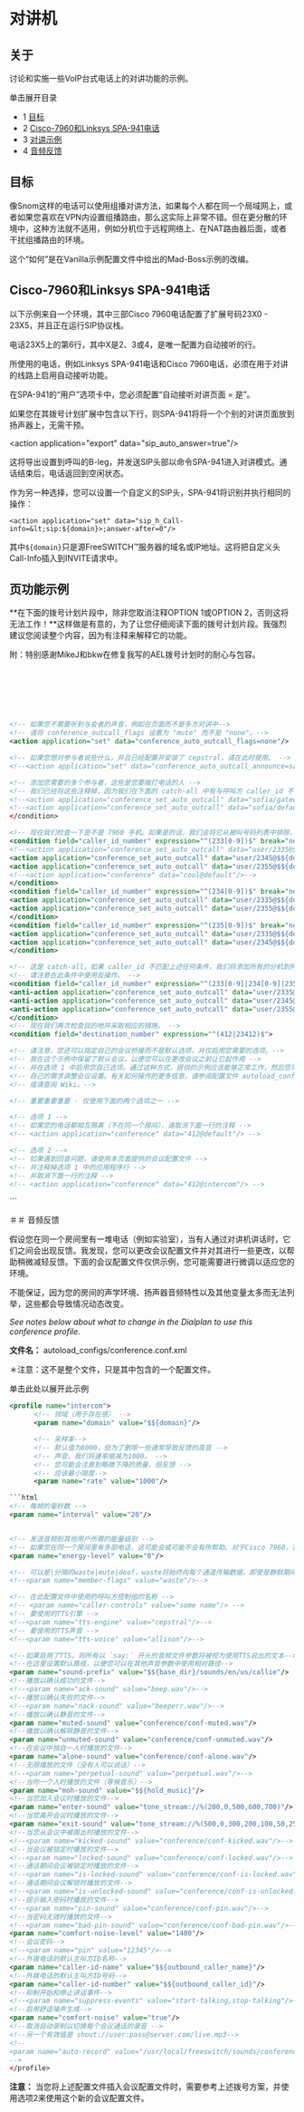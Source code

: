 # 对讲机

## 关于

讨论和实施一些VoIP台式电话上的对讲功能的示例。

单击展开目录

* 1 [目标](#goal)
* 2 [Cisco-7960和Linksys SPA-941电话](#cisco-7960-and-linksys-spa-941-phones)
* 3 [对讲示例](#paging-example)
* 4 [音频反馈](#audio-feedback)

## 目标

像Snom这样的电话可以使用组播对讲方法，如果每个人都在同一个局域网上，或者如果您喜欢在VPN内设置组播路由，那么这实际上非常不错。但在更分散的环境中，这种方法就不适用，例如分机位于远程网络上、在NAT路由器后面，或者干扰组播路由的环境。

这个“如何”是在Vanilla示例配置文件中给出的Mad-Boss示例的改编。

## Cisco-7960和Linksys SPA-941电话

以下示例来自一个环境，其中三部Cisco 7960电话配置了扩展号码23X0 - 23X5，并且正在运行SIP协议栈。

电话23X5上的第6行，其中X是2、3或4，是唯一配置为自动接听的行。

所使用的电话，例如Linksys SPA-941电话和Cisco 7960电话，必须在用于对讲的线路上启用自动接听功能。

在SPA-941的“用户”选项卡中，您必须配置“自动接听对讲页面 = 是”。

如果您在其拨号计划扩展中包含以下行，则SPA-941将将一个个别的对讲页面放到扬声器上，无需干预。

&lt;action application="export" data="sip_auto_answer=true"/>

这将导出设置到呼叫的B-leg，并发送SIP头部以命令SPA-941进入对讲模式。通话结束后，电话返回到空闲状态。

作为另一种选择，您可以设置一个自定义的SIP头，SPA-941将识别并执行相同的操作：

`<action application="set" data="sip_h_Call-info=&lt;sip:${domain}>;answer-after=0"/>`

其中`${domain}`只是源FreeSWITCH™服务器的域名或IP地址。这将把自定义头Call-Info插入到INVITE请求中。

## 页功能示例

**在下面的拨号计划片段中，除非您取消注释OPTION 1或OPTION 2，否则这将无法工作！**这样做是有意的，为了让您仔细阅读下面的拨号计划片段。我强烈建议您阅读整个内容，因为有注释来解释它的功能。

附：特别感谢MikeJ和bkw在修复我写的AEL拨号计划时的耐心与包容。

<!-- 这个分页区域可以通过412或23412访问，您可以根据需要进行更改，但请确保在下面的catch-all中也进行更改 -->
    <extension name="KTE绿地分页组">
      <condition field="destination_number" expression="^(412 | 23412)$" break="never">
        <!--这些参数在加入后对外拨打的通话产生影响-->
        <!-- 首先，我们将api_hangup_hook设置为在发起人挂断后将所有人从会议中移除。 -->
        <action application="set" data="api_hangup_hook=conference 412 kick all"/>
        <action application="answer"/>
        <action application="export" data="sip_invite_params=intercom=true"/>
        <action application="export" data="sip_auto_answer=true"/>
        <!-- 如果上述导出没有产生期望的结果，请尝试将变量作为下面的注释传递 -->
        <!--<action application="conference_set_auto_outcall" data="{sip_auto_answer=true}sofia/gateway/asterlink.com/19184238080"/>-->

        <action application="set" data="conference_auto_outcall_caller_id_name=$${effective_caller_id_name}"/>
        <action application="set" data="conference_auto_outcall_caller_id_number=$${effective_caller_id_number}"/>

        <!-- 将通话时间控制在几秒钟内。如果呼叫不支持自动应答的电话，您可能希望将此值增加到比5秒更持久的时间。 -->
        <action application="set" data="conference_auto_outcall_timeout=5"/>

```xml
<!-- 如果您不需要听到与会者的声音，例如在页面而不是多方对讲中-->
<!-- 请将 conference_outcall_flags 设置为 "mute" 而不是 "none"。-->
<action application="set" data="conference_auto_outcall_flags=none"/>

<!-- 如果您想对参与者说些什么，并且已经配置并安装了 cepstral，请在此时使用。 -->
<!--<action application="set" data="conference_auto_outcall_announce=say:您已被邀请参加紧急会议"/>-->

<!-- 添加您需要的多个参与者，这些是您要拨打电话的人 -->
<!-- 我们已经将这些注释掉，因为我们在下面的 catch-all 中有与呼叫方 caller_id 不匹配的被叫号码列表。 -->
<!--<action application="conference_set_auto_outcall" data="sofia/gateway/asterlink.com/19184238080"/>-->
<!--<action application="conference_set_auto_outcall" data="sofia/default/888@conference.freeswitch.org"/>-->
</condition>

<!-- 现在我们检查一下是不是 7960 手机。如果是的话，我们会将它从被叫号码列表中排除，避免打扰式呼叫等待。 -->
<condition field="caller_id_number" expression="^(233[0-9])$" break="never">
<!--<action application="conference_set_auto_outcall" data="user/2335@$${domain}"/>-->
<action application="conference_set_auto_outcall" data="user/2345@$${domain}"/>
<action application="conference_set_auto_outcall" data="user/2355@$${domain}"/>
<!--<action application="conference" data="cool@default"/>-->
</condition>
<condition field="caller_id_number" expression="^(234[0-9])$" break="never">
<action application="conference_set_auto_outcall" data="user/2335@$${domain}"/>
<action application="conference_set_auto_outcall" data="user/2355@$${domain}"/>
</condition>
<condition field="caller_id_number" expression="^(235[0-9])$" break="never">
<action application="conference_set_auto_outcall" data="user/2335@$${domain}"/>
<action application="conference_set_auto_outcall" data="user/2345@$${domain}"/>
</condition>

<!-- 这是 catch-all，如果 caller_id 不匹配上述任何条件，我们将添加所有的分机到列表中。 -->
<!-- 请注意在此条件中使用反操作。 -->
<condition field="caller_id_number" expression="^(233[0-9]|234[0-9]|235[0-9])$" break="never">
<anti-action application="conference_set_auto_outcall" data="user/2335@$${domain}"/>
<anti-action application="conference_set_auto_outcall" data="user/2345@$${domain}"/>
<anti-action application="conference_set_auto_outcall" data="user/2355@$${domain}"/>
</condition>
<!-- 现在我们再次检查目的地并采取相应的措施。 -->
<condition field="destination_number" expression="^(412|23412)$">

<!-- 请注意，您还可以指定自己的会议桥接而不是默认选项，并仅启用您需要的选项。-->
<!-- 我在这个示例中保留了默认会议，以便您可以在更改会议之前让它起作用 -->
<!-- 并在选项 1 中启用您自己选项。通过这种方式，提供的示例应该能够正常工作，然后您可以根据 -->
<!-- 自己的需求调整会议设置。有关如何操作的更多信息，请参阅配置文件 autoload_configs/conferences.conf.xml -->
<!-- 或请查阅 Wiki。-->

<!-- 重要重要重要 - 仅使用下面的两个选项之一 -->

<!-- 选项 1 -->
<!-- 如果您的电话都相互隔离（不在同一个房间），请取消下面一行的注释 -->
<!-- <action application="conference" data="412@default"/> -->

<!-- 选项 2 -->
<!-- 如果遇到回音问题，请使用本页面提供的会议配置文件 -->
<!-- 并注释掉选项 1 中的应用程序行 -->
<!-- 并取消下面一行的注释 -->
<!-- <action application="conference" data="412@intercom"/> -->
```

<!--挂断后，我们会踢掉会议中的所有人，从而导致挂断。 -->
<!--鉴于上面的api_hangup_hook应该处理这个问题，这是不必要的。 -->
<action application="conference" data="412 kick all"/>
</condition>
</extension>
```

＃＃ 音频反馈

假设您在同一个房间里有一堆电话（例如实验室），当有人通过对讲机讲话时，它们之间会出现反馈。我发现，您可以更改会议配置文件并对其进行一些更改，以帮助稍微减轻反馈。下面的会议配置文件仅供示例，您可能需要进行微调以适应您的环境。

不能保证，因为您的房间的声学环境、扬声器音频特性以及其他变量太多而无法列举，这些都会导致情况动态改变。

_See notes below about what to change in the Dialplan to use this conference profile._

**文件名：** autoload_configs/conference.conf.xml

＊注意：这不是整个文件，只是其中包含的一个配置文件。

单击此处以展开此示例

```xml
<profile name="intercom">
      <!-- 领域（用于存在感） -->
      <param name="domain" value="$${domain}"/>

      <!-- 采样率-->
      <!-- 默认值为8000，但为了删除一些通常导致反馈的高音 -->
      <!-- 声音，我们将速率缩减为1000。 -->
      <!-- 您可能会注意到略微下降的质量，但反馈 -->
      <!-- 应该最小限度-->
      <param name="rate" value="1000"/>

```html
<!-- 每帧的毫秒数 -->
<param name="interval" value="20"/>


<!-- 发送音频到其他用户所需的能量级别 -->
<!-- 如果您在同一个房间里有多部电话，这可能会或可能不会有所帮助。对于Cisco 7960，我们观察到，由于扬声器电话具有良好的增益控制，没有必要设置能量级别，实际上，在走动的房间里设置此选项会导致问题，当一个人直接位于两部音量相等的电话之间时，可能会产生被理解为"flutter"的效果 -->
<param name="energy-level" value="0"/>

<!-- 可以是|分隔的waste|mute|deaf，waste将始终向每个通道传输数据，即使是静默期间 -->
<!--<param name="member-flags" value="waste"/>-->

<!-- 在此配置文件中使用的呼叫方控制组的名称 -->
<!-- <param name="caller-controls" value="some name"/> -->
<!-- 要使用的TTS引擎 -->
<!--<param name="tts-engine" value="cepstral"/>-->
<!-- 要使用的TTS声音 -->
<!--<param name="tts-voice" value="allison"/>-->
```

```xml
<!--如果启用了TTS，则所有以 `say:` 开头的音频文件参数将被视为使用TTS说出的文本-->
<!--在这里设置默认路径，以便您可以在其他声音参数中使用相对路径-->
<param name="sound-prefix" value="$${base_dir}/sounds/en/us/callie"/>
<!--播放以确认成功的文件-->
<!--<param name="ack-sound" value="beep.wav"/>-->
<!--播放以确认失败的文件-->
<!--<param name="nack-sound" value="beeperr.wav"/>-->
<!--播放以确认静音的文件-->
<param name="muted-sound" value="conference/conf-muted.wav"/>
<!--播放以确认解除静音的文件-->
<param name="unmuted-sound" value="conference/conf-unmuted.wav"/>
<!--在会议中独自一人时播放的文件-->
<param name="alone-sound" value="conference/conf-alone.wav"/>
<!--无限播放的文件（没有人可以说话）-->
<!--<param name="perpetual-sound" value="perpetual.wav"/>-->
<!--当你一个人时播放的文件（等候音乐）-->
<param name="moh-sound" value="$${hold_music}"/>
<!--当您加入会议时播放的文件-->
<param name="enter-sound" value="tone_stream://%(200,0,500,600,700)"/>
<!--当您离开会议时播放的文件-->
<param name="exit-sound" value="tone_stream://%(500,0,300,200,100,50,25)"/>
<!--当您从会议中被踢出时播放的文件-->
<!--<param name="kicked-sound" value="conference/conf-kicked.wav"/>-->
<!--当会议被锁定时播放的文件-->
<!--<param name="locked-sound" value="conference/conf-locked.wav"/>-->
<!--通话期间会议被锁定时播放的文件-->
<!--<param name="is-locked-sound" value="conference/conf-is-locked.wav"/>-->
<!--通话期间会议解锁时播放的文件-->
<!--<param name="is-unlocked-sound" value="conference/conf-is-unlocked.wav"/>-->
<!--提示输入密码时播放的文件-->
<!--<param name="pin-sound" value="conference/conf-pin.wav"/>-->
<!--当密码无效时播放的文件-->
<!--<param name="bad-pin-sound" value="conference/conf-bad-pin.wav"/>-->
<param name="comfort-noise-level" value="1400"/>
<!--会议密码-->
<!--<param name="pin" value="12345"/>-->
<!--外拨电话的默认主叫方ID名称-->
<param name="caller-id-name" value="$${outbound_caller_name}"/>
<!--外拨电话的默认主叫方ID号码-->
<param name="caller-id-number" value="$${outbound_caller_id}"/>
<!--抑制开始和停止讲话事件-->
<!--<param name="suppress-events" value="start-talking,stop-talking"/>-->
<!--启用舒适噪声生成-->
<param name="comfort-noise" value="true"/>
<!--取消自动录制以切换每个会议通话的录音 -->
<!--另一个有效值是 shout://user:pass@server.com/live.mp3-->
<!--
<param name="auto-record" value="/usr/local/freeswitch/sounds/conference/${conference_name}_${strftime(%Y-%m-%d-%H-%M-%S)}.wav"/>
-->
</profile>
```

**注意：** 当您将上述配置文件插入会议配置文件时，需要参考上述拨号方案，并使用选项2来使用这个新的会议配置文件。